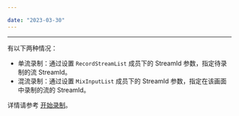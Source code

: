 ```yaml
---

date: "2023-03-30"
---
```


<Title>如何指定 StreamID 进行云端录制？</Title>



- - -

有以下两种情况：

- 单流录制：通过设置 `RecordStreamList` 成员下的 StreamId 参数，指定待录制的流 StreamId。
- 混流录制：通过设置 `MixInputList` 成员下的 StreamId 参数，指定在该画面中录制的流的 StreamId。

详情请参考 [开始录制](https://doc-zh.zego.im/article/12322#3)。